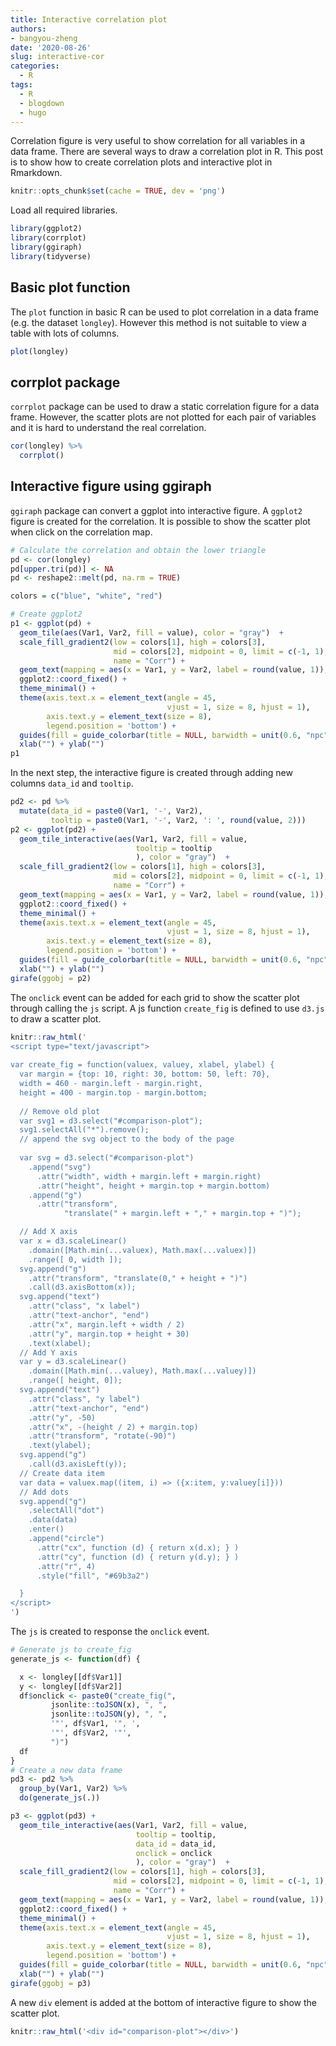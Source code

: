```yaml
---
title: Interactive correlation plot
authors: 
- bangyou-zheng
date: '2020-08-26'
slug: interactive-cor
categories:
  - R
tags:
  - R
  - blogdown
  - hugo
---
```


Correlation figure is very useful to show correlation for all variables in a data frame. There are several ways to draw a correlation plot in R. This post is to show how to create correlation plots and interactive plot in Rmarkdown.

```r
knitr::opts_chunk$set(cache = TRUE, dev = 'png')
```

Load all required libraries.

```r
library(ggplot2)
library(corrplot)
library(ggiraph)
library(tidyverse)
```

## Basic plot function
The `plot` function in basic R can be used to plot correlation in a data frame (e.g. the dataset `longley`). However this method is not suitable to view a table with lots of columns. 

```r
plot(longley)
```

## corrplot package
`corrplot` package can be used to draw a static correlation figure for a data frame. However, the scatter plots are not plotted for each pair of variables and it is hard to understand the real correlation. 
```r
cor(longley) %>% 
  corrplot()
```


## Interactive figure using ggiraph

`ggiraph` package can convert a ggplot into interactive figure. A `ggplot2` figure is created for the correlation. It is possible to show the scatter plot when click on the correlation map.

```r

# Calculate the correlation and obtain the lower triangle
pd <- cor(longley)
pd[upper.tri(pd)] <- NA
pd <- reshape2::melt(pd, na.rm = TRUE)

colors = c("blue", "white", "red")

# Create ggplot2
p1 <- ggplot(pd) +
  geom_tile(aes(Var1, Var2, fill = value), color = "gray")  +
  scale_fill_gradient2(low = colors[1], high = colors[3],
                       mid = colors[2], midpoint = 0, limit = c(-1, 1), space = "Lab",
                       name = "Corr") +
  geom_text(mapping = aes(x = Var1, y = Var2, label = round(value, 1)), size = 2) +
  ggplot2::coord_fixed() +
  theme_minimal() +
  theme(axis.text.x = element_text(angle = 45,
                                   vjust = 1, size = 8, hjust = 1),
        axis.text.y = element_text(size = 8),
        legend.position = 'bottom') +
  guides(fill = guide_colorbar(title = NULL, barwidth = unit(0.6, "npc"))) +
  xlab("") + ylab("")
p1
```

In the next step, the interactive figure is created through adding new columns `data_id` and `tooltip`.

```r

pd2 <- pd %>% 
  mutate(data_id = paste0(Var1, '-', Var2),
         tooltip = paste0(Var1, '-', Var2, ': ', round(value, 2)))
p2 <- ggplot(pd2) +
  geom_tile_interactive(aes(Var1, Var2, fill = value,
                            tooltip = tooltip
                            ), color = "gray")  +
  scale_fill_gradient2(low = colors[1], high = colors[3],
                       mid = colors[2], midpoint = 0, limit = c(-1, 1), space = "Lab",
                       name = "Corr") +
  geom_text(mapping = aes(x = Var1, y = Var2, label = round(value, 1)), size = 2) +
  ggplot2::coord_fixed() +
  theme_minimal() +
  theme(axis.text.x = element_text(angle = 45,
                                   vjust = 1, size = 8, hjust = 1),
        axis.text.y = element_text(size = 8),
        legend.position = 'bottom') +
  guides(fill = guide_colorbar(title = NULL, barwidth = unit(0.6, "npc"))) +
  xlab("") + ylab("")
girafe(ggobj = p2)
```

The `onclick` event can be added for each grid to show the scatter plot through calling the `js` script. A js function `create_fig` is defined to use `d3.js` to draw a scatter plot.

```r
knitr::raw_html('
<script type="text/javascript">
  
var create_fig = function(valuex, valuey, xlabel, ylabel) {
  var margin = {top: 10, right: 30, bottom: 50, left: 70},
  width = 460 - margin.left - margin.right,
  height = 400 - margin.top - margin.bottom;
  
  // Remove old plot
  var svg1 = d3.select("#comparison-plot");
  svg1.selectAll("*").remove();
  // append the svg object to the body of the page
  
  var svg = d3.select("#comparison-plot")
    .append("svg")
      .attr("width", width + margin.left + margin.right)
      .attr("height", height + margin.top + margin.bottom)
    .append("g")
      .attr("transform",
            "translate(" + margin.left + "," + margin.top + ")");

  // Add X axis
  var x = d3.scaleLinear()
    .domain([Math.min(...valuex), Math.max(...valuex)])
    .range([ 0, width ]);
  svg.append("g")
    .attr("transform", "translate(0," + height + ")")
    .call(d3.axisBottom(x));
  svg.append("text")
    .attr("class", "x label")
    .attr("text-anchor", "end")
    .attr("x", margin.left + width / 2)
    .attr("y", margin.top + height + 30)
    .text(xlabel);
  // Add Y axis
  var y = d3.scaleLinear()
    .domain([Math.min(...valuey), Math.max(...valuey)])
    .range([ height, 0]);
  svg.append("text")
    .attr("class", "y label")
    .attr("text-anchor", "end")
    .attr("y", -50)
    .attr("x", -(height / 2) + margin.top)
    .attr("transform", "rotate(-90)")
    .text(ylabel);
  svg.append("g")
    .call(d3.axisLeft(y));
  // Create data item
  var data = valuex.map((item, i) => ({x:item, y:valuey[i]}))
  // Add dots
  svg.append("g")
    .selectAll("dot")
    .data(data)
    .enter()
    .append("circle")
      .attr("cx", function (d) { return x(d.x); } )
      .attr("cy", function (d) { return y(d.y); } )
      .attr("r", 4)
      .style("fill", "#69b3a2")

  }
</script>
')
```

The `js` is created to response the `onclick` event.  

```r
# Generate js to create_fig
generate_js <- function(df) {

  x <- longley[[df$Var1]]
  y <- longley[[df$Var2]]
  df$onclick <- paste0("create_fig(", 
         jsonlite::toJSON(x), ", ",
         jsonlite::toJSON(y), ", ",
         '"', df$Var1, '", ',
         '"', df$Var2, '"',
         ")")
  df
}
# Create a new data frame
pd3 <- pd2 %>% 
  group_by(Var1, Var2) %>% 
  do(generate_js(.))

p3 <- ggplot(pd3) +
  geom_tile_interactive(aes(Var1, Var2, fill = value,
                            tooltip = tooltip,
                            data_id = data_id,
                            onclick = onclick
                            ), color = "gray")  +
  scale_fill_gradient2(low = colors[1], high = colors[3],
                       mid = colors[2], midpoint = 0, limit = c(-1, 1), space = "Lab",
                       name = "Corr") +
  geom_text(mapping = aes(x = Var1, y = Var2, label = round(value, 1)), size = 2) +
  ggplot2::coord_fixed() +
  theme_minimal() +
  theme(axis.text.x = element_text(angle = 45,
                                   vjust = 1, size = 8, hjust = 1),
        axis.text.y = element_text(size = 8),
        legend.position = 'bottom') +
  guides(fill = guide_colorbar(title = NULL, barwidth = unit(0.6, "npc"))) +
  xlab("") + ylab("")
girafe(ggobj = p3)
```

A new `div` element is added at the bottom of interactive figure to show the scatter plot. 

```r
knitr::raw_html('<div id="comparison-plot"></div>')
```


